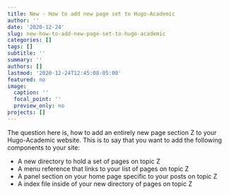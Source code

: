 ```yaml
---
title: New - How to add new page set to Hugo-Academic
author: ''
date: '2020-12-24'
slug: new-how-to-add-new-page-set-to-hugo-academic
categories: []
tags: []
subtitle: ''
summary: ''
authors: []
lastmod: '2020-12-24T12:45:08-05:00'
featured: no
image:
  caption: ''
  focal_point: ''
  preview_only: no
projects: []
---
```


The question here is, how to add an entirely new page section Z to your
Hugo-Academic website. This is to say that you want to add the following 
components to your site:

 - A new directory to hold a set of pages on topic Z
 - A menu reference that links to your list of pages on topic Z
 - A panel section on your home page specific to your posts on topic Z
 - A index file inside of your new directory of pages on topic Z
 
 
